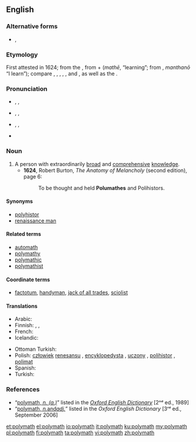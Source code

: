 {{was wotd|2008|March|1}}
==English==
{{wikipedia}}

===Alternative forms===
* {{l|en|polumathe}}, {{l|en|polymathe}} {{defdate|both 17th century}}

===Etymology===
First attested in 1624; from the {{etyl|grc|en}} {{term|sc=polytonic|πολυμαθής||tr=polumathēs|having learnt much|lang=grc}}, from {{term|sc=polytonic|πολύς||tr=polus|much|lang=grc}} + {{term|sc=polytonic|μάθη|lang=grc}} (''mathē'', “learning”; from {{term|sc=polytonic|μανθάνω|lang=grc}}, ''manthanō'' “I learn”); compare {{term|opsimath|lang=en}}, {{term|philomath|lang=en}}, {{term|polyhistor|lang=en}}, {{term|polymathic|lang=en}}, {{term|polymathist|lang=en}}, and {{term|polymathy|lang=en}}, as well as the {{etyl|fr|-}} {{term|polymathe|lang=fr}}.

===Pronunciation===
* {{a|RP}} {{enPR|pŏʹlĭmăth}}, {{IPA|/ˈpɒlɪmæθ/}}, {{X-SAMPA|/"pQlIm{T/}}
* {{a|UK}} {{enPR|pŏʹlĭmăth}}, {{IPA|/ˈpɒlɪmaθ/}}, {{X-SAMPA|/"pQlImaT/}}
* {{a|US}} {{enPR|pŏʹlimăth'}}, {{IPA|/ˈpɑliˌmæθ/}}, {{X-SAMPA|/"pAli%m{T/}}
* {{audio|en-us-polymath.ogg|Audio (US)}}

===Noun===
{{en-noun}}

# A person with extraordinarily [[broad]] and [[comprehensive]] [[knowledge]].
#* '''1624''', Robert Burton, ''The Anatomy of Melancholy'' (second edition), page 6:
#*: To be thought and held '''Polumathes''' and Polihistors.

====Synonyms====
* [[polyhistor]]
* [[renaissance man]]

====Related terms====
* [[automath]]
* [[polymathy]]
* [[polymathic]]
* [[polymathist]]

====Coordinate terms====
* [[factotum]], [[handyman]], [[jack of all trades]], [[sciolist]]

====Translations====
{{trans-top|Person with extraordinarily broad and comprehensive knowledge}}
* Arabic: {{t+|ar|علامة|tr=ʿallāma}}
* Finnish: {{t-|fi|monitietäjä}}, {{t-|fi|polyhistori}}, {{t+|fi|yleisnero}}
* French: {{t+|fr|polymathe|m|f}}
* Icelandic: {{t-|is|fjölfræðingur}}
{{trans-mid}}
* Ottoman Turkish: {{tø|ota|علامه|tr=allame}}
* Polish: [[człowiek]] [[renesansu]] {{m}},  [[encyklopedysta]] {{m}}, [[uczony]] {{m}}, [[polihistor]] {{m}}, [[polimat]] {{m}}
* Spanish: {{t+|es|polímata|m|f}}
* Turkish: {{t+|tr|allame}}
{{trans-bottom}}

===References===
* “<span class="plainlinks">[http://www.oed.com/oed2/00183307 polymath, ''n. (a.)'']</span>” listed in the ''[[w:Oxford English Dictionary|Oxford English Dictionary]]'' [2ⁿᵈ ed., 1989]
* “<span class="plainlinks">[http://www.oed.com/view/Entry/147212 polymath, ''n. ''and'' adj.'']</span>” listed in the ''Oxford English Dictionary'' [3ʳᵈ ed., September 2006]

[[et:polymath]]
[[el:polymath]]
[[io:polymath]]
[[it:polymath]]
[[ku:polymath]]
[[my:polymath]]
[[pl:polymath]]
[[fi:polymath]]
[[ta:polymath]]
[[vi:polymath]]
[[zh:polymath]]